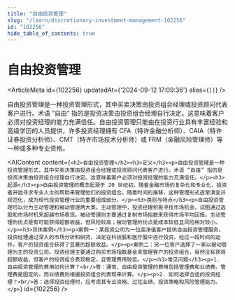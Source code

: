 ```yaml
---
title: "自由投资管理"
slug: "/learn/discretionary-investment-management-102256"
id: "102256"
hide_table_of_contents: true
---
```



# 自由投资管理

<ArticleMeta id={102256} updatedAt={'2024-09-12 17:09:36'} alias={`[]`} />
<div className='border-solid border-b border-t-0 my-4 border-[var(--ifm-color-gray-300)]' />

自由投资管理是一种投资管理形式，其中买卖决策由投资组合经理或投资顾问代表客户进行。术语 “自由” 指的是投资决策由投资组合经理自行决定。这意味着客户必须对投资经理的能力充满信任。自由投资管理只能由在投资行业具有丰富经验和高级学历的人员提供，许多投资经理拥有 CFA（特许金融分析师）、CAIA（特许证券投资分析师）、CMT（特许市场技术分析师）或 FRM（金融风险管理师）等一种或多种专业资格。

<AIContent content={`<h2>自由投资管理</h2><h3>定义</h3><p>自由投资管理是一种投资管理形式，其中买卖决策由投资组合经理或投资顾问代表客户进行。术语 “自由” 指的是投资决策由投资组合经理自行决定。这意味着客户必须对投资经理的能力充满信任。</p><h3>起源</h3><p>自由投资管理的概念起源于 20 世纪初，随着金融市场的复杂化和专业化，投资者开始寻求专业人士的帮助来管理他们的投资组合。随着时间的推移，这种管理形式逐渐演变并规范化，成为现代投资管理行业的重要组成部分。</p><h3>类别与特点</h3><p>自由投资管理可以分为主动管理和被动管理两大类。主动管理中，投资经理积极寻找市场机会，试图通过选股和市场时机来超越市场表现。被动管理则主要通过复制市场指数来获得市场平均回报。主动管理的优点是有可能获得超额收益，但风险较高；被动管理的优点是成本较低且风险相对较小。</p><h3>具体案例</h3><p>案例一：某投资公司为一位高净值客户提供自由投资管理服务。投资经理通过深入的市场分析和研究，决定在科技股和医疗股中进行投资。经过一段时间的运作，客户的投资组合获得了显著的超额收益。</p><p>案例二：另一位客户选择了一家以被动管理为主的投资公司。投资经理主要通过购买市场指数基金来管理客户的投资组合，虽然没有获得超额收益，但客户的投资组合表现稳定，且管理费用较低。</p><h3>常见问题</h3><p>1. 自由投资管理的费用如何计算？<br/>答：通常，自由投资管理的费用包括管理费和业绩费。管理费是固定的，而业绩费则根据投资组合的表现来计算。</p><p>2. 如何选择合适的投资经理？<br/>答：选择投资经理时，应考虑其专业资格、过往业绩、投资策略和风险管理能力。</p>`} id={102256} />

